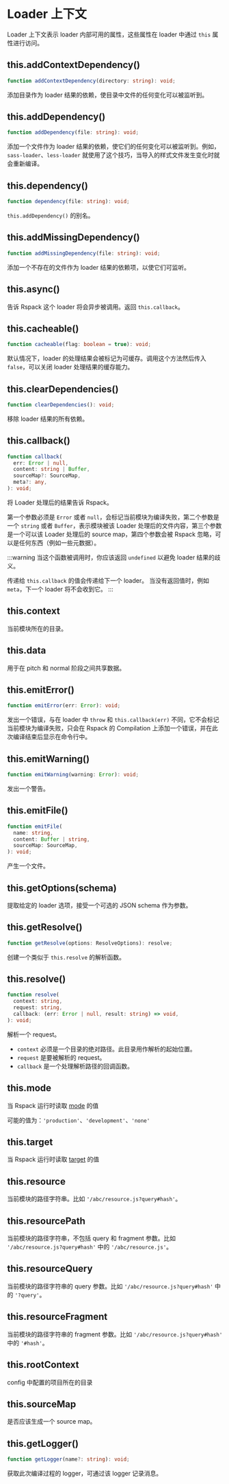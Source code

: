 
<WebpackLicense from="https://webpack.docschina.org/api/loaders/#the-loader-context" />

# Loader 上下文

Loader 上下文表示 loader 内部可用的属性，这些属性在 loader 中通过 `this` 属性进行访问。

## this.addContextDependency()

```ts
function addContextDependency(directory: string): void;
```

添加目录作为 loader 结果的依赖，使目录中文件的任何变化可以被监听到。

## this.addDependency()

```ts
function addDependency(file: string): void;
```

添加一个文件作为 loader 结果的依赖，使它们的任何变化可以被监听到。例如，`sass-loader`、`less-loader` 就使用了这个技巧，当导入的样式文件发生变化时就会重新编译。

## this.dependency()

```ts
function dependency(file: string): void;
```

`this.addDependency()` 的别名。

## this.addMissingDependency()

```ts
function addMissingDependency(file: string): void;
```

添加一个不存在的文件作为 loader 结果的依赖项，以使它们可监听。

## this.async()

告诉 Rspack 这个 loader 将会异步被调用。返回 `this.callback`。

## this.cacheable()

```ts
function cacheable(flag: boolean = true): void;
```

默认情况下，loader 的处理结果会被标记为可缓存。调用这个方法然后传入 `false`，可以关闭 loader 处理结果的缓存能力。

## this.clearDependencies()

```ts
function clearDependencies(): void;
```

移除 loader 结果的所有依赖。

## this.callback()

```ts
function callback(
  err: Error | null,
  content: string | Buffer,
  sourceMap?: SourceMap,
  meta?: any,
): void;
```

将 Loader 处理后的结果告诉 Rspack。

第一个参数必须是 `Error` 或者 `null`，会标记当前模块为编译失败，第二个参数是一个 `string` 或者 `Buffer`，表示模块被该 Loader 处理后的文件内容，第三个参数是一个可以该 Loader 处理后的 source map，第四个参数会被 Rspack 忽略，可以是任何东西（例如一些元数据）。

:::warning
当这个函数被调用时，你应该返回 `undefined` 以避免 loader 结果的歧义。

传递给 `this.callback` 的值会传递给下一个 loader。
当没有返回值时，例如 `meta`，下一个 loader 将不会收到它。
:::

## this.context

当前模块所在的目录。

## this.data

用于在 pitch 和 normal 阶段之间共享数据。

## this.emitError()

```ts
function emitError(err: Error): void;
```

发出一个错误，与在 loader 中 `throw` 和 `this.callback(err)` 不同，它不会标记当前模块为编译失败，只会在 Rspack 的 Compilation 上添加一个错误，并在此次编译结束后显示在命令行中。

## this.emitWarning()

```ts
function emitWarning(warning: Error): void;
```

发出一个警告。

## this.emitFile()

```ts
function emitFile(
  name: string,
  content: Buffer | string,
  sourceMap: SourceMap,
): void;
```

产生一个文件。

## this.getOptions(schema)

提取给定的 loader 选项，接受一个可选的 JSON schema 作为参数。

## this.getResolve()

```ts
function getResolve(options: ResolveOptions): resolve;
```

创建一个类似于 `this.resolve` 的解析函数。

## this.resolve()

```ts
function resolve(
  context: string,
  request: string,
  callback: (err: Error | null, result: string) => void,
): void;
```

解析一个 request。

- `context` 必须是一个目录的绝对路径。此目录用作解析的起始位置。
- `request` 是要被解析的 request。
- `callback` 是一个处理解析路径的回调函数。

## this.mode

当 Rspack 运行时读取 [mode](/config/mode) 的值

可能的值为：`'production'`、`'development'`、`'none'`

## this.target

当 Rspack 运行时读取 [target](/config/target) 的值

## this.resource

当前模块的路径字符串。比如 `'/abc/resource.js?query#hash'`。

## this.resourcePath

当前模块的路径字符串，不包括 query 和 fragment 参数。比如 `'/abc/resource.js?query#hash'` 中的 `'/abc/resource.js'`。

## this.resourceQuery

当前模块的路径字符串的 query 参数。比如 `'/abc/resource.js?query#hash'` 中的 `'?query'`。

## this.resourceFragment

当前模块的路径字符串的 fragment 参数。比如 `'/abc/resource.js?query#hash'` 中的 `'#hash'`。

## this.rootContext

config 中配置的项目所在的目录

## this.sourceMap

是否应该生成一个 source map。

## this.getLogger()

```ts
function getLogger(name?: string): void;
```

获取此次编译过程的 logger，可通过该 logger 记录消息。

